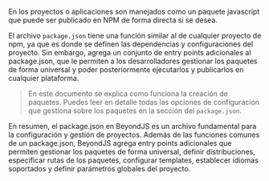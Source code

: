 
<DocHeader pretitle="Basics" title="Paquetes" />

En <BeyondJS/> los proyectos o aplicaciones son manejados como un paquete javascript que puede ser publicado en NPM de forma directa si se desea.

El archivo `package.json` tiene una función similar al de cualquier proyecto de npm,
ya que es donde se definen las dependencias y configuraciones del proyecto. Sin embargo, <BeyondJS/> agrega un conjunto de entry points adicionales
al package.json, que le permiten a los desarrolladores gestionar los paquetes de forma universal y poder posteriormente ejecutarlos y publicarlos
en cualquier plataforma.

> En este documento se explica como funciona la creación de paquetes.
> Puedes leer en detalle todas las opciones de configuración que gestiona <BeyondJS/> sobre los paquetes
> en <Link href="/docs/packages/json">la sección del `package.json`</Link>.

En resumen, el package.json en BeyondJS es un archivo fundamental para la configuración y gestión de proyectos.
Además de las funciones comunes de un package.json, BeyondJS agrega entry points adicionales que permiten gestionar los paquetes de forma universal,
definir distribuciones, especificar rutas de los paquetes, configurar templates, establecer idiomas soportados y definir parámetros globales del proyecto.

<Title tag="h2" text="Crear un paquete" />

Los paquetes en <BeyondJS/> pueden crearse de tres maneras:

-   ejecutando el comando `beyond add package` en la consola de comandos.
-   Haciendo uso del BeyondJS Workspace.
-   Manualmente.

<Title tag="h3" text="Creación usando el CLI" />

Para Crear un proyecto por medio del cli sólo debes ejecutar el siguiente comando:

<Code>beyond add package.</Code>

> Para hacer uso del CLI de <BeyondJS/> debes tener <BeyondJS/> instalado de forma global. Puedes ver todos los comandos provistos
> en <Link href="/docs/cli">la sección del cli</Link> de esta documentación.

Y crear un archivo `beyond.json` que registre al paquete para que el DevServer de <BeyondJS /> lo reconozca. El archivo beyond.json
tendría que tener la siguiente estructura.

<Title tag="h3" text="Creación usando BeyondJS Workspace" />

Puedes crear paquetes directamente desde el BeyondJS Workspace, para hacerlo debes seguir los siguientes pasos:

-   Ejecutar <BeyondJS/> en la carpeta que desees gestionar tus proyectos.
-   Acceder a <ELink href="https://workspace.beyondjs.com"> https://workspace.beyondjs.com</ELink> y crear el proyecto por medio de su interfaz gráfica.
    Puedes leer más acerca de cómo funciona el Workspace en la <Link href="/docs/workspace">sección de BeyondJS Workspace</Link>.

<Title tag="h3" text="Creación manual" />

Puedes crear los paquetes de forma manual, para ello sólo debes crear un package.json con su estructura mínima, la cúal debe incluir
el nombre del paquete.

<Code name="package.json">
    {`{
 "name": "package-name",
}`}
</Code>

Además, tendrás que crear el archivo `beyond.json` para que el DevServer de <BeyondJS/> pueda reconocerlo. El archivo debe tener la siguiente estrucutra

<Code name="beyond.json">
    {`{
    "applications": ["./project.json"]
}`}
</Code>

> Puedes crear el package.json con herramientas de terceros cómo NPM o Yarn, luego registrarlos en el archivo `beyond.json`. Debes asegurarte
> de tener las propiedades del paquete que <BeyondJS/> requiere.

<NextLinks items={["packages/distributions", "packages/json"]} />
